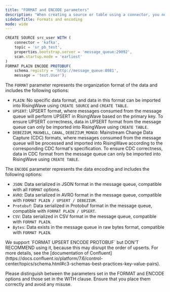 ```yaml
---
title: "FORMAT and ENCODE parameters"
description: "When creating a source or table using a connector, you need to specify the `FORMAT` and `ENCODE` section of the [CREATE SOURCE](/docs/current/sql-create-source/) or [CREATE TABLE](/docs/current/sql-create-source/) statement. This topic provides an overview of the formats and encoding options. For the complete list of formats we support, see [Supported sources and formats](/ingestion/supported-sources-and-formats)"
sidebarTitle: Formats and encoding
mode: wide
---
```


```js An example of creating a source
CREATE SOURCE src_user WITH (
    connector = 'kafka',
    topic = 'sr_pb_test',
    properties.bootstrap.server = 'message_queue:29092',
    scan.startup.mode = 'earliest'
)
FORMAT PLAIN ENCODE PROTOBUF(
    schema.registry = 'http://message_queue:8081',
    message = 'test.User');

```

The `FORMAT` parameter represents the organization format of the data and includes the following options:

* `PLAIN`: No specific data format, and data in this format can be imported into RisingWave using `CREATE SOURCE` and `CREATE TABLE`.
* `UPSERT`: UPSERT format, where messages consumed from the message queue will perform UPSERT in RisingWave based on the primary key. To ensure UPSERT correctness, data in UPSERT format from the message queue can only be imported into RisingWave using `CREATE TABLE`.
* `DEBEZIUM`, `MAXWELL`, `CANAL`, `DEBEZIUM_MONGO`: Mainstream Change Data Capture (CDC) formats, where messages consumed from the message queue will be processed and imported into RisingWave according to the corresponding CDC format's specification. To ensure CDC correctness, data in CDC format from the message queue can only be imported into RisingWave using `CREATE TABLE`.

The `ENCODE` parameter represents the data encoding and includes the following options:

* `JSON`: Data serialized in JSON format in the message queue, compatible with all `FORMAT` options.
* `AVRO`: Data serialized in AVRO format in the message queue, compatible with `FORMAT PLAIN / UPSERT / DEBEZIUM`.
* `Protobuf`: Data serialized in Protobuf format in the message queue, compatible with `FORMAT PLAIN / UPSERT`.
* `CSV`: Data serialized in CSV format in the message queue, compatible with `FORMAT PLAIN`.
* `Bytes`: Data exists in the message queue in raw bytes format, compatible with `FORMAT PLAIN`.

<Note>
We support `FORMAT UPSERT ENCODE PROTOBUF` but DON'T RECOMMEND using it, because this may disrupt the order of upserts. For more details, see the [documentation of Confluent](https://docs.confluent.io/platform/7.6/control-center/topics/schema.html#c3-schemas-best-practices-key-value-pairs).

Please distinguish between the parameters set in the FORMAT and ENCODE options and those set in the WITH clause. Ensure that you place them correctly and avoid any misuse.
</Note>
